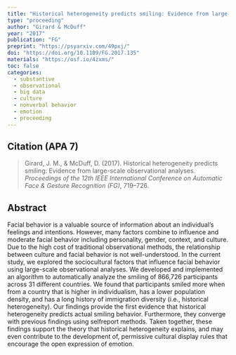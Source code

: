 ```yaml
---
title: "Historical heterogeneity predicts smiling: Evidence from large-scale observational analyses"
type: "proceeding"
author: "Girard & McDuff"
year: "2017"
publication: "FG"
preprint: "https://psyarxiv.com/49pxj/"
doi: "https://doi.org/10.1109/FG.2017.135"
materials: "https://osf.io/4zxms/"
toc: false
categories:
  - substantive
  - observational
  - big data
  - culture
  - nonverbal behavior
  - emotion
  - proceeding
---
```


## Citation (APA 7)

> Girard, J. M., & McDuff, D. (2017). Historical heterogeneity predicts smiling: Evidence from large-scale observational analyses. *Proceedings of the 12th IEEE International Conference on Automatic Face & Gesture Recognition (FG)*, 719–726.

## Abstract

Facial behavior is a valuable source of information about an individual’s feelings and intentions. However, many factors combine to influence and moderate facial behavior including personality, gender, context, and culture. Due to the high cost of traditional observational methods, the relationship between culture and facial behavior is not well-understood. In the current study, we explored the sociocultural factors that influence facial behavior using large-scale observational analyses. We developed and implemented an algorithm to automatically analyze the smiling of 866,726 participants across 31 different countries. We found that participants smiled more when from a country that is higher in individualism, has a lower population density, and has a long history of immigration diversity (i.e., historical heterogeneity). Our findings provide the first evidence that historical heterogeneity predicts actual smiling behavior. Furthermore, they converge with previous findings using selfreport methods. Taken together, these findings support the theory that historical heterogeneity explains, and may even contribute to the development of, permissive cultural display rules that encourage the open expression of emotion.
